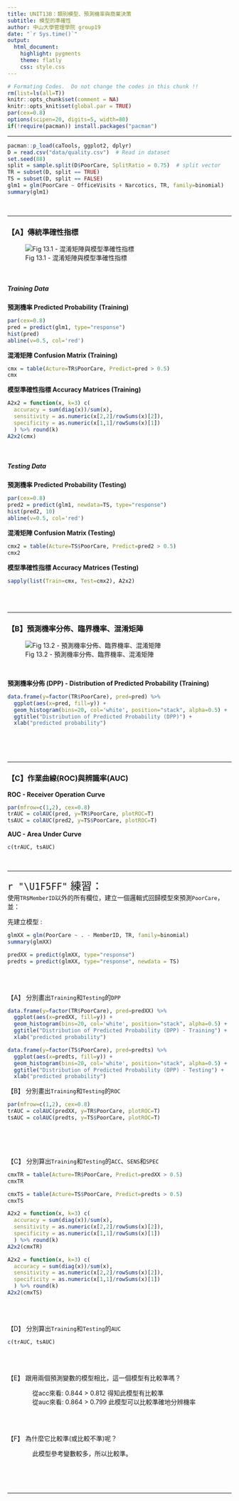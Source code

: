 ```yaml
---
title: UNIT13B：類別模型、預測機率與商業決策 
subtitle: 模型的準確性
author: 中山大學管理學院 group19
date: "`r Sys.time()`"
output: 
  html_document:
    highlight: pygments
    theme: flatly
    css: style.css
---
```


```r
# Formating Codes.  Do not change the codes in this chunk !!
rm(list=ls(all=T))
knitr::opts_chunk$set(comment = NA)
knitr::opts_knit$set(global.par = TRUE)
par(cex=0.8)
options(scipen=20, digits=5, width=80)
if(!require(pacman)) install.packages("pacman")
```
<hr>

```r
pacman::p_load(caTools, ggplot2, dplyr)
D = read.csv("data/quality.csv")  # Read in dataset
set.seed(88)
split = sample.split(D$PoorCare, SplitRatio = 0.75)  # split vector
TR = subset(D, split == TRUE)
TS = subset(D, split == FALSE)
glm1 = glm(PoorCare ~ OfficeVisits + Narcotics, TR, family=binomial)
summary(glm1)
```
<br><hr>


### 【A】傳統準確性指標

![Fig 13.1 - 混淆矩陣與模型準確性指標](Fig13.1.JPG)

<br>

##### Training Data

**預測機率 Predicted Probability (Training)**
```r
par(cex=0.8)
pred = predict(glm1, type="response")
hist(pred)
abline(v=0.5, col='red')
```

**混淆矩陣 Confusion Matrix (Training)**
```r
cmx = table(Acture=TR$PoorCare, Predict=pred > 0.5)
cmx
```

**模型準確性指標 Accuracy Matrices (Training)**
```r
A2x2 = function(x, k=3) c(
  accuracy = sum(diag(x))/sum(x),
  sensitivity = as.numeric(x[2,2]/rowSums(x)[2]),
  specificity = as.numeric(x[1,1]/rowSums(x)[1])
  ) %>% round(k)
A2x2(cmx)
```
<br>

##### Testing Data

**預測機率 Predicted Probability (Testing)**
```r
par(cex=0.8)
pred2 = predict(glm1, newdata=TS, type="response")
hist(pred2, 10)
abline(v=0.5, col='red')
```

**混淆矩陣 Confusion Matrix (Testing)**
```r
cmx2 = table(Acture=TS$PoorCare, Predict=pred2 > 0.5)
cmx2
```

**模型準確性指標 Accuracy Matrices (Testing)**
```r
sapply(list(Train=cmx, Test=cmx2), A2x2)
```
<br><br><hr>

### 【B】預測機率分佈、臨界機率、混淆矩陣

![Fig 13.2 - 預測機率分佈、臨界機率、混淆矩陣](Fig13.2.JPG)

<br>

**預測機率分佈 (DPP) - Distribution of Predicted Probability (Training)**
```r
data.frame(y=factor(TR$PoorCare), pred=pred) %>% 
  ggplot(aes(x=pred, fill=y)) + 
  geom_histogram(bins=20, col='white', position="stack", alpha=0.5) +
  ggtitle("Distribution of Predicted Probability (DPP)") +
  xlab("predicted probability")
```
<br><br><br><hr>

### 【C】作業曲線(ROC)與辨識率(AUC)

**ROC - Receiver Operation Curve**
```r
par(mfrow=c(1,2), cex=0.8)
trAUC = colAUC(pred, y=TR$PoorCare, plotROC=T)
tsAUC = colAUC(pred2, y=TS$PoorCare, plotROC=T)
```

**AUC - Area Under Curve**
```r
c(trAUC, tsAUC)
```
<br><hr>

<p class="qiz">
<span style="font-size:24px">`r "\U1F5FF"` 練習： </span><br>
使用`TR$MemberID`以外的所有欄位，建立一個邏輯式回歸模型來預測`PoorCare`，並：<br>
</p class="qiz">
先建立模型 :<br>

```r
glmXX = glm(PoorCare ~ . - MemberID, TR, family=binomial)
summary(glmXX)
```

```r
predXX = predict(glmXX, type="response")
predts = predict(glmXX, type="response", newdata = TS)
```
<br><br>
<p class="qiz">
【A】 分別畫出`Training`和`Testing`的`DPP`<br>
</p class="qiz">
```r
data.frame(y=factor(TR$PoorCare), pred=predXX) %>% 
  ggplot(aes(x=predXX, fill=y)) + 
  geom_histogram(bins=20, col='white', position="stack", alpha=0.5) +
  ggtitle("Distribution of Predicted Probability (DPP) - Training") +
  xlab("predicted probability")
```
```r
data.frame(y=factor(TS$PoorCare), pred=predts) %>% 
  ggplot(aes(x=predts, fill=y)) + 
  geom_histogram(bins=20, col='white', position="stack", alpha=0.5) +
  ggtitle("Distribution of Predicted Probability (DPP) - Testing") +
  xlab("predicted probability")
```

<p class="qiz">
【B】 分別畫出`Training`和`Testing`的`ROC`<br>
</p class="qiz">
```r
par(mfrow=c(1,2), cex=0.8)
trAUC = colAUC(predXX, y=TR$PoorCare, plotROC=T)
tsAUC = colAUC(predts, y=TS$PoorCare, plotROC=T)
```
<br><br><br>
<p class="qiz">
【C】 分別算出`Training`和`Testing`的`ACC`、`SENS`和`SPEC`<br>
</p class="qiz">
```r
cmxTR = table(Acture=TR$PoorCare, Predict=predXX > 0.5)
cmxTR
```

```r
cmxTS = table(Acture=TS$PoorCare, Predict=predts > 0.5)
cmxTS
```

```r
A2x2 = function(x, k=3) c(
  accuracy = sum(diag(x))/sum(x),
  sensitivity = as.numeric(x[2,2]/rowSums(x)[2]),
  specificity = as.numeric(x[1,1]/rowSums(x)[1])
  ) %>% round(k)
A2x2(cmxTR)
```
```r
A2x2 = function(x, k=3) c(
  accuracy = sum(diag(x))/sum(x),
  sensitivity = as.numeric(x[2,2]/rowSums(x)[2]),
  specificity = as.numeric(x[1,1]/rowSums(x)[1])
  ) %>% round(k)
A2x2(cmxTS)
```
<br><br>
<p class="qiz">
【D】 分別算出`Training`和`Testing`的`AUC`<br>
</p class="qiz">
```r
c(trAUC, tsAUC)
```
<br><br>
<p class="qiz">
【E】 跟用兩個預測變數的模型相比，這一個模型有比較準嗎？<br>
</p class="qiz">
&emsp;&emsp;&emsp;&emsp;從acc來看: 0.844 > 0.812 得知此模型有比較準<br>
&emsp;&emsp;&emsp;&emsp;從auc來看: 0.864 > 0.799 此模型可以比較準確地分辨機率<br>
</p class="qiz">
<br><br>
<p class="qiz">
【F】 為什麼它比較準(或比較不準)呢？<br>
</p class="qiz">
&emsp;&emsp;&emsp;&emsp;此模型參考變數較多，所以比較準。<br>


<br><br><br><hr>
